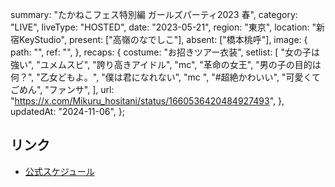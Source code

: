   summary: "たかねこフェス特別編 ガールズパーティ2023 春",
  category: "LIVE",
  liveType: "HOSTED",
  date: "2023-05-21",
  region: "東京",
  location: "新宿KeyStudio",
  present: ["高嶺のなでしこ"],
  absent: ["橋本桃呼"],
  image: {
    path: "",
    ref: "",
  },
  recaps: {
    costume: "お招きツアー衣装",
    setlist: [
      "女の子は強い",
      "ユメムスビ",
      "誇り高きアイドル",
      "mc",
      "革命の女王",
      "男の子の目的は何？",
      "乙女どもよ。",
      "僕は君になれない",
      "mc ",
      "#超絶かわいい",
      "可愛くてごめん",
      "ファンサ",
    ],
    url: "https://x.com/Mikuru_hositani/status/1660536420484927493",
  },
  updatedAt: "2024-11-06",
};

## リンク

- [公式スケジュール](https://takanenonadeshiko.jp/?p=1006)

